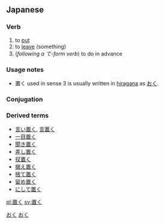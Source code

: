 ==Japanese==                    
{{ja-kanjitab|置}}
===Verb===
{{ja-verb|k|type=1|hira=おく|rom=oku}}

# to [[put]]
# to [[leave]] (something)
# (''following a て-form verb'') to do in advance


===Usage notes===
* 置く used in sense 3 is usually written in [[hiragana]] as [[おく]].


===Conjugation===
{{ja-go-ku|置|お|o}}


===Derived terms===
*[[言い置く]], [[言置く]]
*[[一目置く]]
*[[聞き置く]]
*[[差し置く]]
*[[扠置く]]
*[[据え置く]]
*[[捨て置く]]
*[[留め置く]]
*[[にして置く]]

[[Category:Japanese language|おく]]
[[Category:Japanese Type 1 Verbs|おく]]

[[pl:置く]]
[[sv:置く]]
